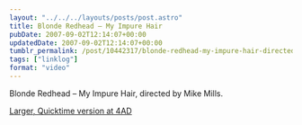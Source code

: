 ```yaml
---
layout: "../../../layouts/posts/post.astro"
title: Blonde Redhead – My Impure Hair
pubDate: 2007-09-02T12:14:07+00:00
updatedDate: 2007-09-02T12:14:07+00:00
tumblr_permalink: /post/10442317/blonde-redhead-my-impure-hair-directed-by-mike
tags: ["linklog"]
format: "video"
---
```



<YouTube id="https://www.youtube.com/watch?v=JL97bfnhyvM" />

Blonde Redhead &#8211; My Impure Hair, directed by Mike Mills.

[Larger, Quicktime version at 4AD][1]

[1]: http://4ad.com/features/mikemills/myimpurehair.html
